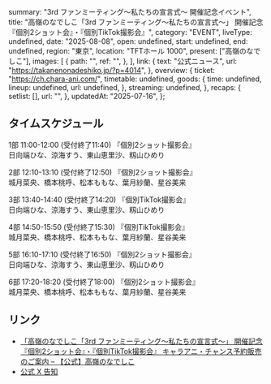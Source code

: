   summary: "3rd ファンミーティング〜私たちの宣言式〜 開催記念イベント",
  title:
    "高嶺のなでしこ「3rd ファンミーティング〜私たちの宣言式〜」 開催記念 『個別2ショット会』・『個別TikTok撮影会』",
  category: "EVENT",
  liveType: undefined,
  date: "2025-08-08",
  open: undefined,
  start: undefined,
  end: undefined,
  region: "東京",
  location: "TFTホール 1000",
  present: ["高嶺のなでしこ"],
  images: [
    {
      path: "",
      ref: "",
    },
  ],
  link: {
    text: "公式ニュース",
    url: "https://takanenonadeshiko.jp/?p=4014",
  },
  overview: {
    ticket: "https://ch.chara-ani.com/",
    timetable: undefined,
    goods: {
      time: undefined,
      lineup: undefined,
      url: undefined,
    },
    streaming: undefined,
  },
  recaps: {
    setlist: [],
    url: "",
  },
  updatedAt: "2025-07-16",
};

## タイムスケジュール

1部 11:00-12:00 (受付終了11:40) 『個別2ショット撮影会』<br/>
日向端ひな、涼海すう、東山恵里沙、籾山ひめり

2部 12:10-13:10 (受付終了12:50) 『個別2ショット撮影会』<br/>
城月菜央、橋本桃呼、松本ももな、葉月紗蘭、星谷美来

3部 13:40-14:40 (受付終了14:20) 『個別TikTok撮影会』<br/>
日向端ひな、涼海すう、東山恵里沙、籾山ひめり

4部 14:50-15:50 (受付終了15:30) 『個別TikTok撮影会』<br/>
城月菜央、橋本桃呼、松本ももな、葉月紗蘭、星谷美来

5部 16:10-17:10 (受付終了16:50) 『個別2ショット撮影会』<br/>
日向端ひな、涼海すう、東山恵里沙、籾山ひめり

6部 17:20-18:20 (受付終了18:00) 『個別2ショット撮影会』<br/>
城月菜央、橋本桃呼、松本ももな、葉月紗蘭、星谷美来

## リンク

- [「高嶺のなでしこ「3rd ファンミーティング〜私たちの宣言式〜」 開催記念 『個別2ショット会』・『個別TikTok撮影会』 キャラアニ・チャンス予約販売のご案内 – 【公式】高嶺のなでしこ](https://takanenonadeshiko.jp/?p=4014)
- [公式 X 告知](https://x.com/takanenofficial/status/1944678308719046765)
